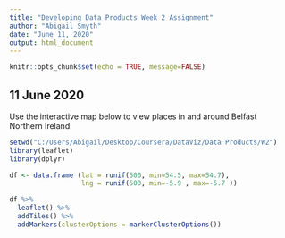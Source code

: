 ---
title: "Developing Data Products Week 2 Assignment"
author: "Abigail Smyth"
date: "June 11, 2020"
output: html_document
---

```{r setup, include=FALSE}
knitr::opts_chunk$set(echo = TRUE, message=FALSE)

```

## 11 June 2020

Use the interactive map below to view places in and around Belfast Northern Ireland. 

```{r interactiveMap}
setwd("C:/Users/Abigail/Desktop/Coursera/DataViz/Data Products/W2")
library(leaflet)
library(dplyr)

df <- data.frame (lat = runif(500, min=54.5, max=54.7),
                  lng = runif(500, min=-5.9 , max=-5.7 ))

df %>%
  leaflet() %>%
  addTiles() %>%
  addMarkers(clusterOptions = markerClusterOptions())
  
```
